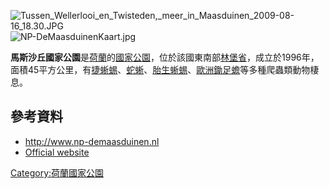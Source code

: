 [[Image:Tussen_Wellerlooi_en_Twisteden,_meer_in_Maasduinen_2009-08-16_18.30.JPG|right]]
[[Image:NP-DeMaasduinenKaart.jpg|right]]

{{coords|51|35|N|6|05|E|display=title}}

'''馬斯沙丘國家公園'''是[[荷蘭|荷蘭]]的[[國家公園|國家公園]]，位於該國東南部[[林堡省_(荷蘭)|林堡省]]，成立於1996年，面積45平方公里，有[[捷蜥蜴|捷蜥蜴]]、[[蛇蜥|蛇蜥]]、[[胎生蜥蜴|胎生蜥蜴]]、[[歐洲鋤足蟾|歐洲鋤足蟾]]等多種爬蟲類動物棲息。

==參考資料==
* http://www.np-demaasduinen.nl
* [http://www.natuurparkenlimburg.nl/np/de-maasduinen#welkom Official website]

{{Netherlands-geo-stub}}
[[Category:荷蘭國家公園|Category:荷蘭國家公園]]